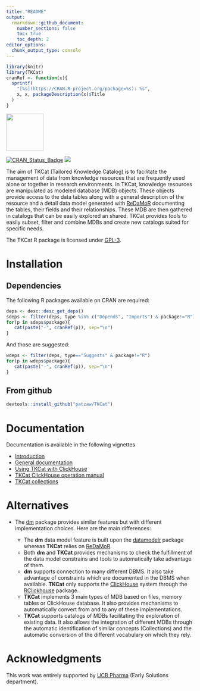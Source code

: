 ```yaml
---
title: "README"
output:
  rmarkdown::github_document:
    number_sections: false
    toc: true
    toc_depth: 2
editor_options: 
  chunk_output_type: console
---
```


```r
library(knitr)
library(TKCat)
cranRef <- function(x){
  sprintf(
    "[%s](https://CRAN.R-project.org/package=%s): %s",
    x, x, packageDescription(x)$Title
  )
}
```

<img src="https://github.com/patzaw/TKCat/raw/master/supp/logo/TKCat.png" width="100px"/>

[![CRAN_Status_Badge](http://www.r-pkg.org/badges/version/TKCat)](https://cran.r-project.org/package=TKCat)
[![](http://cranlogs.r-pkg.org/badges/TKCat)](https://cran.r-project.org/package=TKCat)

The aim of TKCat (Tailored Knowledge Catalog) is to facilitate the management of
data from knowledge resources that are frequently used alone or together in
research environments. In TKCat, knowledge resources are manipulated as modeled
database (MDB) objects. These objects provide access to the data tables along
with a general description of the resource and a detail data model generated
with [ReDaMoR](https://github.com/patzaw/ReDaMoR) documenting the tables, their
fields and their relationships. These MDB are then gathered in catalogs that can
be easily explored an shared. TKCat provides tools to easily subset, filter and
combine MDBs and create new catalogs suited for specific needs.

The TKCat R package is licensed under
[GPL-3](https://www.gnu.org/licenses/gpl-3.0.en.html).

# Installation

## Dependencies

The following R packages available on CRAN are required:

```r
deps <- desc::desc_get_deps()
sdeps <- filter(deps, type %in% c("Depends", "Imports") & package!="R")
for(p in sdeps$package){
   cat(paste("-", cranRef(p)), sep="\n")
}
```

And those are suggested:

```r
wdeps <- filter(deps, type=="Suggests" & package!="R")
for(p in wdeps$package){
   cat(paste("-", cranRef(p)), sep="\n")
}
```

## From github

```r
devtools::install_github("patzaw/TKCat")
```

# Documentation

Documentation is available in the following vignettes

-   [Introduction](https://patzaw.github.io/TKCat/Introduction-to-TKCat.html)
-   [General
    documentation](https://patzaw.github.io/TKCat/TKCat-User-guide.html)
-   [Using TKCat with
    ClickHouse](https://patzaw.github.io/TKCat/chTKCat-User-guide.html)
-   [TKCat ClickHouse operation
    manual](https://patzaw.github.io/TKCat/chTKCat-Operations-manual.html)
-   [TKCat collections](https://patzaw.github.io/TKCat/TKCat-Collections.html)

# Alternatives

-   The [dm](https://github.com/krlmlr/dm) package provides similar features but
    with different implementation choices. Here are the main differences:

    -   The **dm** data model feature is built upon the
        [datamodelr](https://github.com/bergant/datamodelr) package whereas
        **TKCat** relies on [ReDaMoR](https://github.com/patzaw/ReDaMoR).
    -   Both **dm** and **TKCat** provides mechanisms to check the fulfillment
        of the data model constrains and tools to automatically take advantage
        of them.
    -   **dm** supports connection to many different DBMS. It also take
        advantage of constraints which are documented in the DBMS when
        available. **TKCat** only supports the
        [ClickHouse](https://clickhouse.tech/) system through the
        [RClickhouse](https://github.com/IMSMWU/RClickhouse) package.
    -   **TKCat** implements 3 main types of MDB based on files, memory tables
        or ClickHouse database. It also provides mechanisms to automatically
        convert from and to any of these implementations.
    -   **TKCat** supports catalogs of MDBs facilitating the exploration of
        existing data. It also allows the integration of different MDBs through
        the automatic identification of similar concepts (Collections) and the
        automatic conversion of the different vocabulary on which they rely.

# Acknowledgments

This work was entirely supported by [UCB Pharma](https://www.ucb.com/) (Early
Solutions department).
